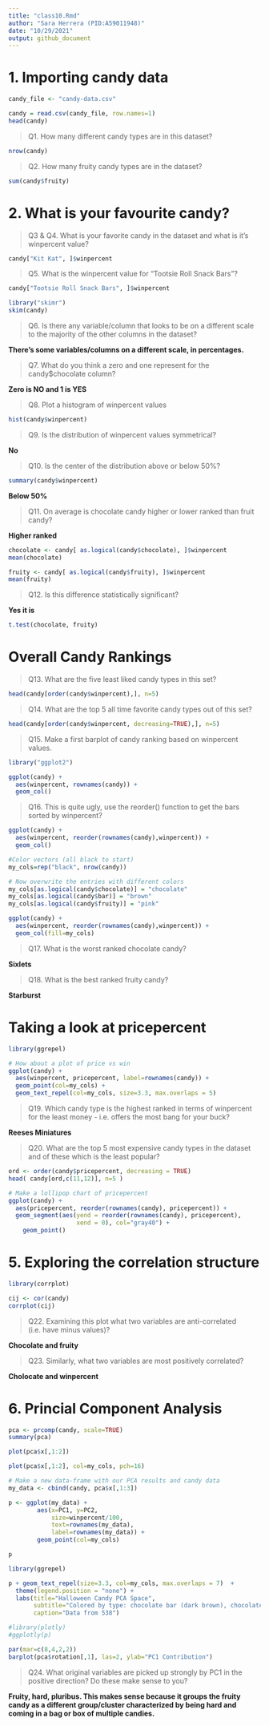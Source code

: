 ```yaml
---
title: "class10.Rmd"
author: "Sara Herrera (PID:A59011948)"
date: "10/29/2021"
output: github_document
---
```

# 1. Importing candy data

```r
candy_file <- "candy-data.csv"

candy = read.csv(candy_file, row.names=1)
head(candy)
```

> Q1. How many different candy types are in this dataset?

```r
nrow(candy)
```

> Q2. How many fruity candy types are in the dataset?

```r
sum(candy$fruity)
```

# 2. What is your favourite candy?

> Q3 & Q4. What is your favorite candy in the dataset and what is it’s winpercent value?

```r
candy["Kit Kat", ]$winpercent
```

> Q5. What is the winpercent value for “Tootsie Roll Snack Bars”?

```r
candy["Tootsie Roll Snack Bars", ]$winpercent
```

```r
library("skimr")
skim(candy)
```

> Q6. Is there any variable/column that looks to be on a different scale to the majority of the other columns in the dataset?

**There's some variables/columns on a different scale, in percentages.**

> Q7. What do you think a zero and one represent for the candy$chocolate column?

**Zero is NO and 1 is YES**

> Q8. Plot a histogram of winpercent values

```r
hist(candy$winpercent)
```

> Q9. Is the distribution of winpercent values symmetrical?

**No**

> Q10. Is the center of the distribution above or below 50%?

```r
summary(candy$winpercent)
```

**Below 50%**

> Q11. On average is chocolate candy higher or lower ranked than fruit candy?

**Higher ranked**

```r
chocolate <- candy[ as.logical(candy$chocolate), ]$winpercent
mean(chocolate)
```
```r
fruity <- candy[ as.logical(candy$fruity), ]$winpercent
mean(fruity)
```

> Q12. Is this difference statistically significant?

**Yes it is**

```r
t.test(chocolate, fruity)
```

# Overall Candy Rankings

> Q13. What are the five least liked candy types in this set?

```r
head(candy[order(candy$winpercent),], n=5)
```


> Q14. What are the top 5 all time favorite candy types out of this set?

```r
head(candy[order(candy$winpercent, decreasing=TRUE),], n=5)
```

> Q15. Make a first barplot of candy ranking based on winpercent values.

```r
library("ggplot2")

ggplot(candy) + 
  aes(winpercent, rownames(candy)) +
  geom_col()
```

> Q16. This is quite ugly, use the reorder() function to get the bars sorted by winpercent?

```r
ggplot(candy) + 
  aes(winpercent, reorder(rownames(candy),winpercent)) +
  geom_col()
```

```r
#Color vectors (all black to start)
my_cols=rep("black", nrow(candy))

# Now overwrite the entries with different colors
my_cols[as.logical(candy$chocolate)] = "chocolate"
my_cols[as.logical(candy$bar)] = "brown"
my_cols[as.logical(candy$fruity)] = "pink"
```

```r
ggplot(candy) + 
  aes(winpercent, reorder(rownames(candy),winpercent)) +
  geom_col(fill=my_cols)
```

> Q17. What is the worst ranked chocolate candy?

**Sixlets**

> Q18. What is the best ranked fruity candy?

**Starburst**

# Taking a look at pricepercent

```r
library(ggrepel)

# How about a plot of price vs win
ggplot(candy) +
  aes(winpercent, pricepercent, label=rownames(candy)) +
  geom_point(col=my_cols) + 
  geom_text_repel(col=my_cols, size=3.3, max.overlaps = 5)
```

> Q19. Which candy type is the highest ranked in terms of winpercent for the least money - i.e. offers the most bang for your buck?

**Reeses Miniatures**

> Q20. What are the top 5 most expensive candy types in the dataset and of these which is the least popular?

```r
ord <- order(candy$pricepercent, decreasing = TRUE)
head( candy[ord,c(11,12)], n=5 )
```

```r
# Make a lollipop chart of pricepercent
ggplot(candy) +
  aes(pricepercent, reorder(rownames(candy), pricepercent)) +
  geom_segment(aes(yend = reorder(rownames(candy), pricepercent), 
                   xend = 0), col="gray40") +
    geom_point()
```

# 5. Exploring the correlation structure

```r
library(corrplot)
```

```r
cij <- cor(candy)
corrplot(cij)
```

> Q22. Examining this plot what two variables are anti-correlated (i.e. have minus values)?

**Chocolate and fruity**

> Q23. Similarly, what two variables are most positively correlated?

**Cholocate and winpercent**

# 6. Princial Component Analysis

```r
pca <- prcomp(candy, scale=TRUE)
summary(pca)
```

```r
plot(pca$x[,1:2])
```

```r
plot(pca$x[,1:2], col=my_cols, pch=16)
```

```r
# Make a new data-frame with our PCA results and candy data
my_data <- cbind(candy, pca$x[,1:3])
```

```r
p <- ggplot(my_data) + 
        aes(x=PC1, y=PC2, 
            size=winpercent/100,  
            text=rownames(my_data),
            label=rownames(my_data)) +
        geom_point(col=my_cols)

p
```

```r
library(ggrepel)

p + geom_text_repel(size=3.3, col=my_cols, max.overlaps = 7)  + 
  theme(legend.position = "none") +
  labs(title="Halloween Candy PCA Space",
       subtitle="Colored by type: chocolate bar (dark brown), chocolate other (light brown), fruity (red), other (black)",
       caption="Data from 538")
```

```r
#library(plotly)
#ggplotly(p)
```

```r
par(mar=c(8,4,2,2))
barplot(pca$rotation[,1], las=2, ylab="PC1 Contribution")
```

> Q24. What original variables are picked up strongly by PC1 in the positive direction? Do these make sense to you?

**Fruity, hard, pluribus. This makes sense because it groups the fruity candy as a different group/cluster characterized by being hard and coming in a bag or box of multiple candies.**
